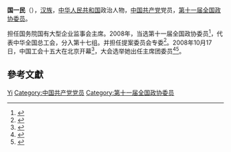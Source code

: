 '''国一民'''（{{bd|1954年||}}），[[汉族|汉族]]，[[中华人民共和国|中华人民共和国]]政治人物，[[中国共产党|中国共产党]]党员，[[第十一届全国政协委员|第十一届全国政协委员]]。

担任国务院国有大型企业监事会主席。2008年，当选第十一届全国政协委员<ref>{{cite news|title=第十一届全国政协委员名单|url=http://www.indaa.com.cn/zt/2009qglh/zxzs/200903/t20090303_127573.html|accessdate=2013-04-09|newspaper=新华社北京1月25日电 中国人民政治协商会议第十一届全国委员会委员名单(共2237人，2008年1月25日政协第十届全国委员会常务委员会第二十次会议通过)|date=2008年1月25日|deadurl=yes|archiveurl=https://web.archive.org/web/20130928014403/http://www.indaa.com.cn/zt/2009qglh/zxzs/200903/t20090303_127573.html|archivedate=2013年9月28日}}</ref>，代表中华全国总工会，分入第十七组。并担任提案委员会专委<ref>{{cite news|title=全国政协信息-国一民|url=http://www.cppcc.gov.cn/CMS/wylibary/showJcwyxtInfoWylibary.action?tabJcwyxt.guid=11W0005740&wytype=wjwy|accessdate=2013-04-11|newspaper=全国政协委员会}}</ref>。2008年10月17日，中国工会十五大在北京开幕<ref>{{Cite book|title=中国工会章程简史 第2版|last=中华全国总工会组织部编|publisher=[[中国工人出版社|中国工人出版社]]|location=北京|year=2018.12|isbn=978-7-5008-7110-1|pages=125-126}}</ref>，大会选举她出任主席团委员<ref>{{Cite book|title=中国人物年鉴 2009|last=中国人物年鉴社|publisher=中国人物年鉴社|year=2009.12|pages=188}}</ref><ref>{{Cite book|title=中国工会十五大文件汇编|last=中国工会十五大文件组编|publisher=中国工人出版社|location=北京|year=2008.10|isbn=978-7-5008-4240-8|pages=144}}</ref>。

== 參考文獻 ==
{{reflist}}

{{中国政治人物小作品}}
{{中华全国总工会第十五届执行委员会}}

{{Authority control}}
{{DEFAULTSORT:Guo国}}
[[Category:国姓|Yi]]
[[Category:中国共产党党员|Category:中国共产党党员]]
[[Category:第十一届全国政协委员|Category:第十一届全国政协委员]]